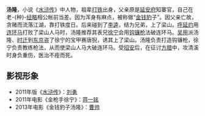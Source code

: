 {{unreferenced|time=2019-06-14T14:30:14+00:00}}
{{水浒人物 |
  人物姓名 = 汤隆 |
  座次 = 88，地孤星 |
  星名 = 地孤星 |
  绰号 = 金钱豹子 |
  身份 = 铁匠 |
  梁山职司 = 掌管监造诸事头领<br />监督打造一应军器铁甲 |
  出场回目 = 054 |
  赞诗 = 铜筋铁骨身躯健，炉冶钳槌每用功。<br />
原是延安知寨后，金钱豹子是汤隆。
}}

'''汤隆'''，小说《[[水浒传|水浒传]]》中人物，祖辈[[打铁|打铁]]出身，父亲原是[[延安府|延安府]]知寨官，自己在老-{种}-[[经略|经略]]相公帐前当差。因为浑身有麻点，被称做“[[金钱豹|金钱豹]]子”。因父亲亡故，贪赌而流落江湖，靠打铁度日。后来碰到了[[李逵|李逵]]，结为兄弟，上了梁山。[[呼延灼|呼延灼]]用[[连环马|连环马]]打败了梁山人马时，汤隆推荐其表兄[[徐宁|徐宁]]会用[[钩镰枪|钩镰枪]]法破连环马。[[吴用|吴用]]派汤隆、[[时迁|时迁]]到[[东京|东京]]盗了徐宁的宝甲赛唐猊，诱其上了梁山。汤隆负责打造钩镰枪，徐宁负责教练枪法，从而使梁山人马大破连环马。受[[招安|招安]]后，在征讨[[方腊|方腊]]中，攻清溪时身负重伤，医治不痊而死。

== 影视形象 ==
*2011年版《[[水浒传_(2011年电视剧)|水浒传]]》：[[刘勇_(演员)|刘勇]] 
*2011年电影《金枪手徐宁》：[[蒋一铭|蒋一铭]]
*2013年电影《金钱豹子汤隆》：[[曹帅|曹帅]]

{{108将}}